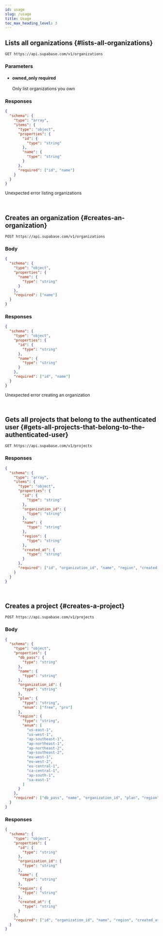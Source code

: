```yaml
---
id: usage
slug: /usage
title: Usage
toc_max_heading_level: 3
---
```



<!-- AUTOGENERATED: DO NOT EDIT DIRECTLY IF THIS IS VERSION "next" -->

<!-- AUTOGENERATED: DO NOT EDIT DIRECTLY IF THIS IS VERSION "next" -->

<!-- AUTOGENERATED: DO NOT EDIT DIRECTLY IF THIS IS VERSION "next" -->

## Lists all organizations {#lists-all-organizations}

```
GET https://api.supabase.com/v1/organizations
```

<!-- AUTOGENERATED: DO NOT EDIT DIRECTLY IF THIS IS VERSION "next" -->

### Parameters

<ul className="method-list-group">

<li className="method-list-item">
  <h4 className="method-list-item-label">
    <span className="method-list-item-label-name">owned_only</span>
    <span className="method-list-item-label-badge">required</span>
    <span className="method-list-item-validation"></span>
  </h4>
  <div class="method-list-item-description">
    Only list organizations you own
  </div>
</li>

</ul>

<!-- AUTOGENERATED: DO NOT EDIT DIRECTLY IF THIS IS VERSION "next" -->

<!-- AUTOGENERATED: DO NOT EDIT DIRECTLY IF THIS IS VERSION "next" -->

### Responses

<Tabs>

<TabItem value="200">

<!-- AUTOGENERATED: DO NOT EDIT DIRECTLY IF THIS IS VERSION "next" -->

```json
{
  "schema": {
    "type": "array",
    "items": {
      "type": "object",
      "properties": {
        "id": {
          "type": "string"
        },
        "name": {
          "type": "string"
        }
      },
      "required": ["id", "name"]
    }
  }
}
```

<!-- AUTOGENERATED: DO NOT EDIT DIRECTLY IF THIS IS VERSION "next" -->

</TabItem>

<TabItem value="500">

Unexpected error listing organizations

<!-- AUTOGENERATED: DO NOT EDIT DIRECTLY IF THIS IS VERSION "next" -->

<!-- AUTOGENERATED: DO NOT EDIT DIRECTLY IF THIS IS VERSION "next" -->

</TabItem>

</Tabs>

<br />

<!-- AUTOGENERATED: DO NOT EDIT DIRECTLY IF THIS IS VERSION "next" -->

## Creates an organization {#creates-an-organization}

```
POST https://api.supabase.com/v1/organizations
```

<!-- AUTOGENERATED: DO NOT EDIT DIRECTLY IF THIS IS VERSION "next" -->

<!-- AUTOGENERATED: DO NOT EDIT DIRECTLY IF THIS IS VERSION "next" -->

### Body

```json
{
  "schema": {
    "type": "object",
    "properties": {
      "name": {
        "type": "string"
      }
    },
    "required": ["name"]
  }
}
```

<!-- AUTOGENERATED: DO NOT EDIT DIRECTLY IF THIS IS VERSION "next" -->

### Responses

<Tabs>

<TabItem value="201">

<!-- AUTOGENERATED: DO NOT EDIT DIRECTLY IF THIS IS VERSION "next" -->

```json
{
  "schema": {
    "type": "object",
    "properties": {
      "id": {
        "type": "string"
      },
      "name": {
        "type": "string"
      }
    },
    "required": ["id", "name"]
  }
}
```

<!-- AUTOGENERATED: DO NOT EDIT DIRECTLY IF THIS IS VERSION "next" -->

</TabItem>

<TabItem value="500">

Unexpected error creating an organization

<!-- AUTOGENERATED: DO NOT EDIT DIRECTLY IF THIS IS VERSION "next" -->

<!-- AUTOGENERATED: DO NOT EDIT DIRECTLY IF THIS IS VERSION "next" -->

</TabItem>

</Tabs>

<br />

<!-- AUTOGENERATED: DO NOT EDIT DIRECTLY IF THIS IS VERSION "next" -->

## Gets all projects that belong to the authenticated user {#gets-all-projects-that-belong-to-the-authenticated-user}

```
GET https://api.supabase.com/v1/projects
```

<!-- AUTOGENERATED: DO NOT EDIT DIRECTLY IF THIS IS VERSION "next" -->

<!-- AUTOGENERATED: DO NOT EDIT DIRECTLY IF THIS IS VERSION "next" -->

<!-- AUTOGENERATED: DO NOT EDIT DIRECTLY IF THIS IS VERSION "next" -->

### Responses

<Tabs>

<TabItem value="200">

<!-- AUTOGENERATED: DO NOT EDIT DIRECTLY IF THIS IS VERSION "next" -->

```json
{
  "schema": {
    "type": "array",
    "items": {
      "type": "object",
      "properties": {
        "id": {
          "type": "string"
        },
        "organization_id": {
          "type": "string"
        },
        "name": {
          "type": "string"
        },
        "region": {
          "type": "string"
        },
        "created_at": {
          "type": "string"
        }
      },
      "required": ["id", "organization_id", "name", "region", "created_at"]
    }
  }
}
```

<!-- AUTOGENERATED: DO NOT EDIT DIRECTLY IF THIS IS VERSION "next" -->

</TabItem>

</Tabs>

<br />

<!-- AUTOGENERATED: DO NOT EDIT DIRECTLY IF THIS IS VERSION "next" -->

## Creates a project {#creates-a-project}

```
POST https://api.supabase.com/v1/projects
```

<!-- AUTOGENERATED: DO NOT EDIT DIRECTLY IF THIS IS VERSION "next" -->

<!-- AUTOGENERATED: DO NOT EDIT DIRECTLY IF THIS IS VERSION "next" -->

### Body

```json
{
  "schema": {
    "type": "object",
    "properties": {
      "db_pass": {
        "type": "string"
      },
      "name": {
        "type": "string"
      },
      "organization_id": {
        "type": "string"
      },
      "plan": {
        "type": "string",
        "enum": ["free", "pro"]
      },
      "region": {
        "type": "string",
        "enum": [
          "us-east-1",
          "us-west-1",
          "ap-southeast-1",
          "ap-northeast-1",
          "ap-northeast-2",
          "ap-southeast-2",
          "eu-west-1",
          "eu-west-2",
          "eu-central-1",
          "ca-central-1",
          "ap-south-1",
          "sa-east-1"
        ]
      }
    },
    "required": ["db_pass", "name", "organization_id", "plan", "region"]
  }
}
```

<!-- AUTOGENERATED: DO NOT EDIT DIRECTLY IF THIS IS VERSION "next" -->

### Responses

<Tabs>

<TabItem value="200">

<!-- AUTOGENERATED: DO NOT EDIT DIRECTLY IF THIS IS VERSION "next" -->

```json
{
  "schema": {
    "type": "object",
    "properties": {
      "id": {
        "type": "string"
      },
      "organization_id": {
        "type": "string"
      },
      "name": {
        "type": "string"
      },
      "region": {
        "type": "string"
      },
      "created_at": {
        "type": "string"
      }
    },
    "required": ["id", "organization_id", "name", "region", "created_at"]
  }
}
```

<!-- AUTOGENERATED: DO NOT EDIT DIRECTLY IF THIS IS VERSION "next" -->

</TabItem>

</Tabs>

<br />
